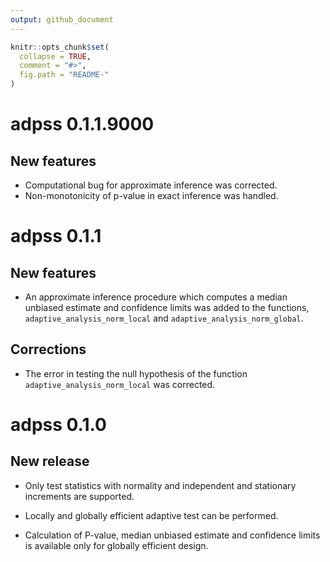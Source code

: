 ```yaml
---
output: github_document
---
```


```r
knitr::opts_chunk$set(
  collapse = TRUE,
  comment = "#>",
  fig.path = "README-"
)
```

# adpss 0.1.1.9000

## New features

* Computational bug for approximate inference was corrected.
* Non-monotonicity of p-value in exact inference was handled.


# adpss 0.1.1

## New features

* An approximate inference procedure which computes a median unbiased estimate
and confidence limits was added to the functions,
`adaptive_analysis_norm_local` and `adaptive_analysis_norm_global`.

## Corrections

* The error in testing the null hypothesis of the function
`adaptive_analysis_norm_local` was corrected.


# adpss 0.1.0

## New release

* Only test statistics with normality and independent and stationary increments are supported.

* Locally and globally efficient adaptive test can be performed.

* Calculation of P-value, median unbiased estimate and confidence limits is available only for
  globally efficient design.

